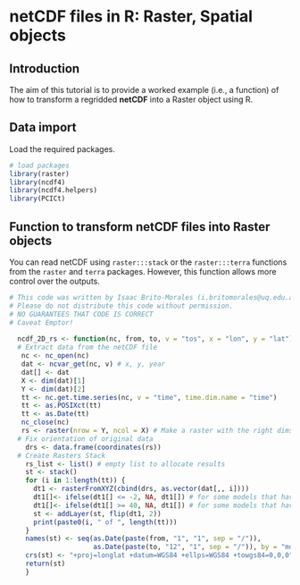 # netCDF files in R: Raster, Spatial objects

## Introduction

The aim of this tutorial is to provide a worked example (i.e., a function) of how to transform a regridded **netCDF** into a Raster object using R.

## Data import

Load the required packages.

```r
# load packages
library(raster)
library(ncdf4)
library(ncdf4.helpers)
library(PCICt)
```

## Function to transform netCDF files into Raster objects

You can read netCDF using `raster:::stack` or the `raster:::terra` functions from the `raster` and `terra` packages. However, this function allows more control over the outputs.

```r
# This code was written by Isaac Brito-Morales (i.britomorales@uq.edu.au)
# Please do not distribute this code without permission.
# NO GUARANTEES THAT CODE IS CORRECT
# Caveat Emptor!
 
  ncdf_2D_rs <- function(nc, from, to, v = "tos", x = "lon", y = "lat") {
  # Extract data from the netCDF file  
   nc <- nc_open(nc)
   dat <- ncvar_get(nc, v) # x, y, year 
   dat[] <- dat
   X <- dim(dat)[1]
   Y <- dim(dat)[2]
   tt <- nc.get.time.series(nc, v = "time", time.dim.name = "time")
   tt <- as.POSIXct(tt)
   tt <- as.Date(tt)
   nc_close(nc)
   rs <- raster(nrow = Y, ncol = X) # Make a raster with the right dims
  # Fix orientation of original data
    drs <- data.frame(coordinates(rs))
  # Create Rasters Stack
    rs_list <- list() # empty list to allocate results
    st <- stack()
    for (i in 1:length(tt)) {
      dt1 <- rasterFromXYZ(cbind(drs, as.vector(dat[,, i])))
      dt1[]<- ifelse(dt1[] <= -2, NA, dt1[]) # for some models that have weird temperatures
      dt1[]<- ifelse(dt1[] >= 40, NA, dt1[]) # for some models that have weird temperatures
      st <- addLayer(st, flip(dt1, 2))
      print(paste0(i, " of ", length(tt)))
    }
    names(st) <- seq(as.Date(paste(from, "1", "1", sep = "/")), 
                     as.Date(paste(to, "12", "1", sep = "/")), by = "month")
    crs(st) <- "+proj=longlat +datum=WGS84 +ellps=WGS84 +towgs84=0,0,0"
    return(st)
    }
```







